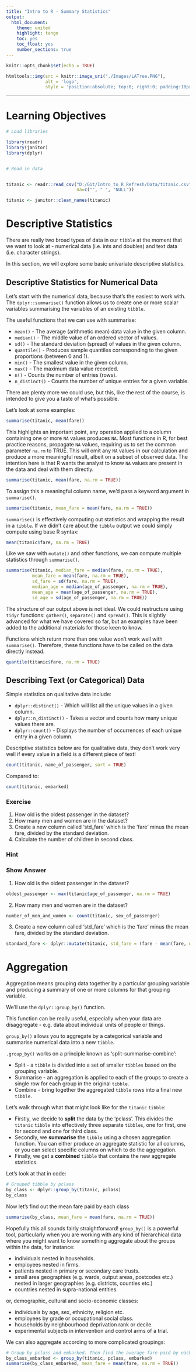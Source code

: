 ```yaml
---
title: "Intro to R - Summary Statistics"
output:
  html_document: 
    theme: united
    highlight: tango
    toc: yes
    toc_float: yes
    number_sections: true
---
```


```r
knitr::opts_chunk$set(echo = TRUE)
```
```r
htmltools::img(src = knitr::image_uri("./Images/LATree.PNG"),
               alt = 'logo', 
               style = 'position:absolute; top:0; right:0; padding:10px; width:200px;')
```

***

# Learning Objectives



```r
# Load libraries

library(readr)
library(janitor)
library(dplyr)


# Read in data


titanic <- readr::read_csv("D:/Git/Intro_to_R_Refresh/Data/titanic.csv", 
                           na=c("", " ", "NULL"))

titanic <- janitor::clean_names(titanic)


```






# Descriptive Statistics

There are really two broad types of data in our `tibble` at the moment that we want to look at - numerical data (i.e. ints and doubles) and text data (i.e. character strings).

In this section, we will explore some basic univariate descriptive statistics.

## Descriptive Statistics for Numerical Data
Let's start with the numerical data, because that's the easiest to work with. The `dplyr::summarise()` function allows us to create one or more scalar variables summarising the variables of an existing `tibble`.  

The useful functions that we can use with summarise:

* `mean()` - The average (arithmetic mean) data value in the given column.
* `median()` - The middle value of an ordered vector of values.
* `sd()` - The standard deviation (spread) of values in the given column.
* `quantile()` - Produces sample quantiles corresponding to the given proportions (between 0 and 1). 
* `min()` - The smallest value in the given column.
* `max()` - The maximum data value recorded.
* `n()` - Counts the number of entries (rows).
* `n_distinct()` - Counts the number of unique entries for a given variable.

There are plenty more we could use, but this, like the rest of the course, is intended to give you a taste of what's possible. 

Let's look at some examples:
```r
summarise(titanic, mean(fare))
```

This highlights an important point, any operation applied to a column containing one or more `NA` values produces `NA`. Most functions in R, for best practice reasons, propagate `NA` values, requiring us to set the common parameter `na.rm` to TRUE. This will omit any `NA` values in our calculation and produce a more meaningful result, albeit on a subset of observed data. The intention here is that R wants the analyst to know `NA` values are present in the data and deal with them directly. 

```r
summarise(titanic, mean(fare, na.rm = TRUE))
```

To assign this a meaningful column name, we'd pass a keyword argument in `summarise()`.
```r
summarise(titanic, mean_fare = mean(fare, na.rm = TRUE))
```
`summarise()` is effectively computing out statistics and wrapping the result in a `tibble`. If we didn't care about the `tibble` output we could simply compute using base R syntax:
```r
mean(titanic$fare, na.rm = TRUE)
```

Like we saw with `mutate()` and other functions, we can compute multiple statistics through `summarise()`.
```r
summarise(titanic, median_fare = median(fare, na.rm = TRUE),
          mean_fare = mean(fare, na.rm = TRUE), 
          sd_fare = sd(fare, na.rm = TRUE),
          median_age = median(age_of_passenger, na.rm = TRUE),
          mean_age = mean(age_of_passenger, na.rm = TRUE),
          sd_age = sd(age_of_passenger, na.rm = TRUE))
```

The structure of our output above is not ideal. We could restructure using `tidyr` functions: `gather()`, `separate()` and `spread()`. This is slightly advanced for what we have covered so far, but an examples have been added to the additional materials for those keen to know.

Functions which return more than one value won't work well with `summarise()`. Therefore, these functions have to be called on the data directly instead.
```r
quantile(titanic$fare, na.rm = TRUE)
```


## Describing Text (or Categorical) Data {.tabset .tabset-fade}

Simple statistics on qualitative data include:

* `dplyr::distinct()` - Which will list all the unique values in a given column. 
* `dplyr::n_distinct()` - Takes a vector and counts how many unique values there are.
* `dplyr::count()` - Displays the number of occurrences of each unique entry in a given column.


Descriptive statistics below are for qualitative data, they don't work very well if every value in a field is a different piece of text!

```r
count(titanic, name_of_passenger, sort = TRUE)
```
Compared to:
```r
count(titanic, embarked)
```

### **Exercise**

1. How old is the oldest passenger in the dataset?
2. How many men and women are in the dataset?
3. Create a new column called 'std_fare' which is the 'fare' minus the mean fare, divided by the standard deviation.
4. Calculate the number of children in second class.

### **Hint**

### **Show Answer**

1. How old is the oldest passenger in the dataset?

```r

oldest_passenger <- max(titanic$age_of_passenger, na.rm = TRUE)

```

2. How many men and women are in the dataset?

```r

number_of_men_and_women <- count(titanic, sex_of_passenger)

```

3. Create a new column called 'std_fare' which is the 'fare' minus the mean fare, divided by the standard deviation.

```r

standard_fare <- dplyr::mutate(titanic, std_fare = (fare - mean(fare, na.rm = TRUE))/sd(fare, na.rm = TRUE))

```

# Aggregation

Aggregation means grouping data together by a particular grouping variable and producing a summary of one or more columns for that grouping variable.

We'll use the `dplyr::group_by()` function. 

This function can be really useful, especially when your data are disaggregate - e.g. data about individual units of people or things. 

`group_by()` allows you to aggregate by a categorical variable and summarise numerical data into a new `tibble`.

`.group_by()` works on a principle known as 'split-summarise-combine':

* Split - a `tibble` is divided into a set of smaller `tibbles` based on the grouping variable.
* Summarise - an aggregation is applied to each of the groups to create a single row for each group in the original `tibble`.
* Combine - bring together the aggregated `tibble` rows into a final new `tibble`.

Let's walk through what that might look like for the `titanic` `tibble`:

* Firstly, we decide to **split** the data by the 'pclass'. This divides the `titanic` `tibble` into effectively three separate `tibbles`, one for first, one for second and one for third class.
* Secondly, we **summarise** the `tibble` using a chosen aggregation function. You can either produce an aggregate statistic for all columns, or you can select specific columns on which to do the aggregation. 
* Finally, we get a **combined** `tibble` that contains the new aggregate statistics.

Let's look at that in code:

```r
# Grouped tibble by pclass
by_class <- dplyr::group_by(titanic, pclass)
by_class
```

Now let's find out the mean fare paid by each class
```r
summarise(by_class, mean_fare = mean(fare, na.rm = TRUE))
```

Hopefully this all sounds fairly straightforward! `group_by()` is a powerful tool, particularly when you are working with any kind of hierarchical data where you might want to know something aggregate about the groups within the data, for instance:

* individuals nested in households.
* employees nested in firms.
* patients nested in primary or secondary care trusts.
* small area geographies (e.g. wards, output areas, postcodes etc.) nested in larger geographies (e.g. districts, counties etc.)
* countries nested in supra-national entities.

or, demographic, cultural and socio-economic classes:

* individuals by age, sex, ethnicity, religion etc.
* employees by grade or occupational social class.
* households by neighbourhood deprivation rank or decile.
* experimental subjects in intervention and control arms of a trial.

We can also aggregate according to more complicated groupings:

```r
# Group by pclass and embarked. Then find the average fare paid by each group.
by_class_embarked <- group_by(titanic, pclass, embarked)
summarise(by_class_embarked, mean_fare = mean(fare, na.rm = TRUE))
```


